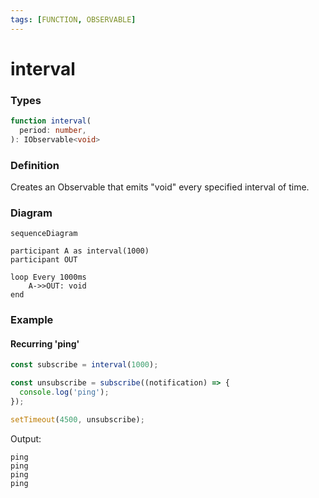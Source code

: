 ```yaml
---
tags: [FUNCTION, OBSERVABLE]
---
```


# interval

### Types

```ts
function interval(
  period: number,
): IObservable<void>
```

### Definition

Creates an Observable that emits "void" every specified interval of time.

### Diagram

```mermaid
sequenceDiagram

participant A as interval(1000)
participant OUT

loop Every 1000ms
    A->>OUT: void
end
```

### Example

#### Recurring 'ping'

```ts
const subscribe = interval(1000);

const unsubscribe = subscribe((notification) => {
  console.log('ping');
});

setTimeout(4500, unsubscribe);
```

Output:

```text
ping
ping
ping
ping
```
